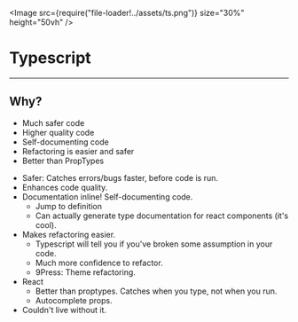 
<Image src={require("file-loader!../assets/ts.png")} size="30%" height="50vh" />

# Typescript

<Notes>

</Notes>

---

## Why?

- Much safer code
- Higher quality code
- Self-documenting code
- Refactoring is easier and safer
- Better than PropTypes

<Notes>

- Safer: Catches errors/bugs faster, before code is run.
- Enhances code quality.
- Documentation inline! Self-documenting code.
    - Jump to definition
    - Can actually generate type documentation for react components (it's cool).
- Makes refactoring easier.
    - Typescript will tell you if you've broken some assumption in your code.
    - Much more confidence to refactor.
    - 9Press: Theme refactoring.
- React
    - Better than proptypes. Catches when you type, not when you run.
    - Autocomplete props.
- Couldn't live without it.

</Notes>